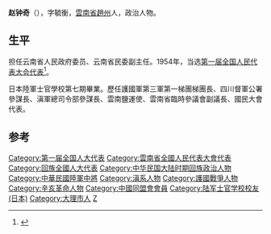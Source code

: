 
{{人物信息框
|姓名 = 趙鍾奇
|原名 =
|圖片= 趙鍾奇.jpg
|圖片大小 =
|圖片說明 =
|最高職務 =
|國家 =
|爵位 =
|籍貫 = 雲南省趙州
|族裔 = 
|旗籍 =
|府邸 =
|世系 = 
|字號 = 
|室名 = 
|諡號 =
|出生日期 =
|出生地點 =
|逝世日期 =
|逝世地點 =
|墓葬 =
|配偶 =
|親屬 =
|出身 = 
|經歷 = 
|著作 =
}}
'''赵钟奇'''（{{bd|1878年|6月24日|1970年|8月26日}}），字毓衡，[[雲南省|雲南省]][[趙州_(雲南)|趙州]]人，政治人物。

==生平==
担任云南省人民政府委员、云南省民委副主任。1954年，当选[[第一届全国人民代表大会代表名单|第一届全国人民代表大会代表]]<ref>{{cite book|author=全国人民代表大会常务委员会办公厅|title=中华人民共和国第一届全国人民代表大会代表名单|year=1955年|publisher=全国人民代表大会常务委员会办公厅|url=http://book.ucdrs.superlib.net/views/specific/2929/bookDetail.jsp?dxNumber=000005772167&d=546843D0AE2464CD1C95896344A85614&fenlei=04070402|access-date=2015-01-28|archive-date=2019-01-24|archive-url=https://web.archive.org/web/20190124105450/http://book.ucdrs.superlib.net/views/specific/2929/bookDetail.jsp?dxNumber=000005772167&d=546843D0AE2464CD1C95896344A85614&fenlei=04070402|dead-url=no}}</ref>。

日本陸軍士官學校第七期畢業。歷任護國軍第三軍第一梯團梯團長、四川督軍公署參謀長、滇軍總司令部參謀長、雲南鹽運使、雲南省臨時參議會副議長、國民大會代表。

==参考==
{{reflist}}
{{中国政治人物小作品}}

{{DEFAULTSORT:Z}}
[[Category:第一届全国人大代表|Category:第一届全国人大代表]]
[[Category:雲南省全國人民代表大會代表|Category:雲南省全國人民代表大會代表]]
[[Category:回族全國人大代表|Category:回族全國人大代表]]
[[Category:中华民国大陆时期回族政治人物|Category:中华民国大陆时期回族政治人物]]
[[Category:中華民國陸軍中將|Category:中華民國陸軍中將]]
[[Category:滇系人物|Category:滇系人物]]
[[Category:護國戰爭人物|Category:護國戰爭人物]]
[[Category:辛亥革命人物|Category:辛亥革命人物]]
[[Category:中國同盟會會員|Category:中國同盟會會員]]
[[Category:陆军士官学校校友_(日本)|Category:陆军士官学校校友 (日本)]]
[[Category:大理市人|Category:大理市人]]
[[Category:赵姓|Z]]